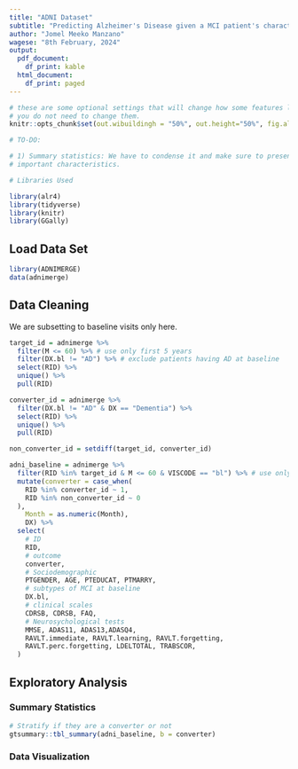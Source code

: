 ```yaml
---
title: "ADNI Dataset"
subtitle: "Predicting Alzheimer's Disease given a MCI patient's characteristics"
author: "Jomel Meeko Manzano"
wagese: "8th February, 2024"
output:
  pdf_document:
    df_print: kable
  html_document:
    df_print: paged
---
```



```r
# these are some optional settings that will change how some features look
# you do not need to change them.
knitr::opts_chunk$set(out.wibuildingh = "50%", out.height="50%", fig.align="center", warning=FALSE, message=FALSE)
```


```r
# TO-DO:

# 1) Summary statistics: We have to condense it and make sure to present only..
# important characteristics. 

```


```r

# Libraries Used 

library(alr4)
library(tidyverse)
library(knitr)
library(GGally)

```


## Load Data Set 
```r

library(ADNIMERGE)
data(adnimerge)


```

## Data Cleaning
We are subsetting to baseline visits only here. 
```r

target_id = adnimerge %>%
  filter(M <= 60) %>% # use only first 5 years
  filter(DX.bl != "AD") %>% # exclude patients having AD at baseline
  select(RID) %>%
  unique() %>%
  pull(RID)

converter_id = adnimerge %>%
  filter(DX.bl != "AD" & DX == "Dementia") %>%
  select(RID) %>%
  unique() %>%
  pull(RID)

non_converter_id = setdiff(target_id, converter_id)

adni_baseline = adnimerge %>%
  filter(RID %in% target_id & M <= 60 & VISCODE == "bl") %>% # use only the first 5 years
  mutate(converter = case_when(
    RID %in% converter_id ~ 1,
    RID %in% non_converter_id ~ 0
  ),
    Month = as.numeric(Month),
    DX) %>%
  select(
    # ID
    RID,
    # outcome
    converter,
    # Sociodemographic 
    PTGENDER, AGE, PTEDUCAT, PTMARRY,
    # subtypes of MCI at baseline
    DX.bl,
    # clinical scales
    CDRSB, CDRSB, FAQ,
    # Neurosychological tests
    MMSE, ADAS11, ADAS13,ADASQ4, 
    RAVLT.immediate, RAVLT.learning, RAVLT.forgetting,
    RAVLT.perc.forgetting, LDELTOTAL, TRABSCOR,
  )

```

## Exploratory Analysis

### Summary Statistics
```r

# Stratify if they are a converter or not 
gtsummary::tbl_summary(adni_baseline, b = converter) 

```


### Data Visualization 
```r



```

